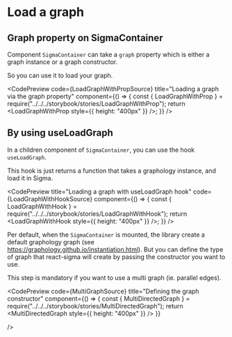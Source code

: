 

# Load a graph

## Graph property on **SigmaContainer**

Component `SigmaContainer` can take a `graph` property which is either a graph instance or a graph constructor.

So you can use it to load your graph.

<CodePreview
  code={LoadGraphWithPropSource}
  title="Loading a graph via the graph property"
  component={() => {
    const { LoadGraphWithProp } = require("../../../storybook/stories/LoadGraphWithProp");
    return <LoadGraphWithProp style={{ height: "400px" }} />;
  }}
/>

## By using **useLoadGraph**

In a children component of `SigmaContainer`, you can use the hook `useLoadGraph`.

This hook is just returns a function that takes a graphology instance, and load it in Sigma.

<CodePreview
  title="Loading a graph with useLoadGraph hook"
  code={LoadGraphWithHookSource}
  component={() => {
    const { LoadGraphWithHook } = require("../../../storybook/stories/LoadGraphWithHook");
    return <LoadGraphWithHook style={{ height: "400px" }} />;
  }}
/>

Per default, when the `SigmaContainer` is mounted, the library create a default graphology graph (see https://graphology.github.io/instantiation.html).
But you can define the type of graph that react-sigma will create by passing the constructor you want to use.

This step is mandatory if you want to use a multi graph (ie. parallel edges).

<CodePreview
  code={MultiGraphSource}
  title="Defining the graph constructor"
  component={() => {
    const { MultiDirectedGraph } = require("../../../storybook/stories/MultiDirectedGraph");
    return <MultiDirectedGraph style={{ height: "400px" }} />
  }}

/>
